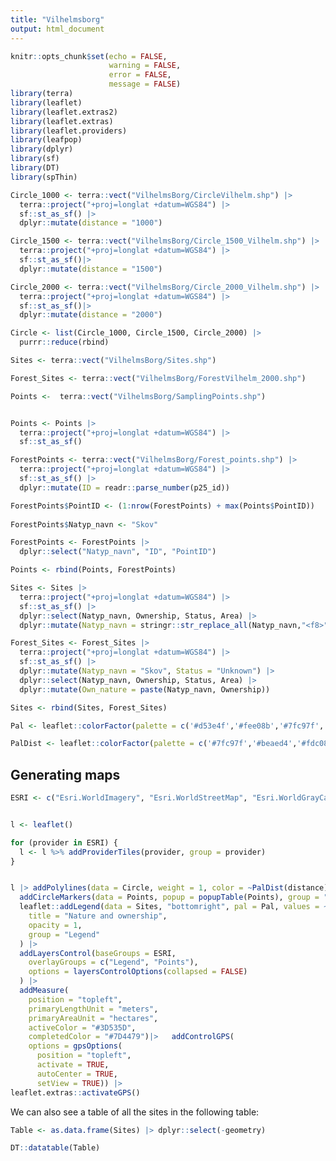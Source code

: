 ```yaml
---
title: "Vilhelmsborg"
output: html_document
---
```


```r
knitr::opts_chunk$set(echo = FALSE,
                      warning = FALSE,
                      error = FALSE,
                      message = FALSE)
library(terra)
library(leaflet)
library(leaflet.extras2)
library(leaflet.extras)
library(leaflet.providers)
library(leafpop)
library(dplyr)
library(sf)
library(DT)
library(spThin)

Circle_1000 <- terra::vect("VilhelmsBorg/CircleVilhelm.shp") |> 
  terra::project("+proj=longlat +datum=WGS84") |> 
  sf::st_as_sf() |> 
  dplyr::mutate(distance = "1000")

Circle_1500 <- terra::vect("VilhelmsBorg/Circle_1500_Vilhelm.shp") |> 
  terra::project("+proj=longlat +datum=WGS84") |> 
  sf::st_as_sf()|> 
  dplyr::mutate(distance = "1500")

Circle_2000 <- terra::vect("VilhelmsBorg/Circle_2000_Vilhelm.shp") |> 
  terra::project("+proj=longlat +datum=WGS84") |> 
  sf::st_as_sf()|> 
  dplyr::mutate(distance = "2000")

Circle <- list(Circle_1000, Circle_1500, Circle_2000) |> 
  purrr::reduce(rbind)

Sites <- terra::vect("VilhelmsBorg/Sites.shp")

Forest_Sites <- terra::vect("VilhelmsBorg/ForestVilhelm_2000.shp")

Points <-  terra::vect("VilhelmsBorg/SamplingPoints.shp")


Points <- Points |> 
  terra::project("+proj=longlat +datum=WGS84") |> 
  sf::st_as_sf()

ForestPoints <- terra::vect("VilhelmsBorg/Forest_points.shp") |> 
  terra::project("+proj=longlat +datum=WGS84") |> 
  sf::st_as_sf() |> 
  dplyr::mutate(ID = readr::parse_number(p25_id))

ForestPoints$PointID <- (1:nrow(ForestPoints) + max(Points$PointID))
  
ForestPoints$Natyp_navn <- "Skov"

ForestPoints <- ForestPoints |> 
  dplyr::select("Natyp_navn", "ID", "PointID")

Points <- rbind(Points, ForestPoints)

Sites <- Sites |> 
  terra::project("+proj=longlat +datum=WGS84") |> 
  sf::st_as_sf() |> 
  dplyr::select(Natyp_navn, Ownership, Status, Area) |> 
  dplyr::mutate(Natyp_navn = stringr::str_replace_all(Natyp_navn,"<f8>", "ø"), Own_nature = paste(Natyp_navn, Ownership))

Forest_Sites <- Forest_Sites |> 
  terra::project("+proj=longlat +datum=WGS84") |> 
  sf::st_as_sf() |> 
  dplyr::mutate(Natyp_navn = "Skov", Status = "Unknown") |> 
  dplyr::select(Natyp_navn, Ownership, Status, Area) |> 
  dplyr::mutate(Own_nature = paste(Natyp_navn, Ownership))

Sites <- rbind(Sites, Forest_Sites)

Pal <- leaflet::colorFactor(palette = c('#d53e4f','#fee08b','#7fc97f','#3288bd'), domain = sort(unique(Sites$Natyp_navn)))

PalDist <- leaflet::colorFactor(palette = c('#7fc97f','#beaed4','#fdc086'), domain = sort(unique(Circle$distance)))
```

## Generating maps

```r
ESRI <- c("Esri.WorldImagery", "Esri.WorldStreetMap", "Esri.WorldGrayCanvas")


l <- leaflet() 

for (provider in ESRI) {
  l <- l %>% addProviderTiles(provider, group = provider)
}


l |> addPolylines(data = Circle, weight = 1, color = ~PalDist(distance)) |> addPolygons(data = Sites, color = ~Pal(Natyp_navn), weight = 1, opacity = 0.8, popup = popupTable(Sites)) |> 
  addCircleMarkers(data = Points, popup = popupTable(Points), group = "Points", radius = 3) |> 
  leaflet::addLegend(data = Sites, "bottomright", pal = Pal, values = ~Natyp_navn,
    title = "Nature and ownership",
    opacity = 1,
    group = "Legend"
  ) |>  
  addLayersControl(baseGroups = ESRI,
    overlayGroups = c("Legend", "Points"),
    options = layersControlOptions(collapsed = FALSE)
  ) |> 
  addMeasure(
    position = "topleft",
    primaryLengthUnit = "meters",
    primaryAreaUnit = "hectares",
    activeColor = "#3D535D",
    completedColor = "#7D4479")|>   addControlGPS(
    options = gpsOptions(
      position = "topleft",
      activate = TRUE, 
      autoCenter = TRUE,
      setView = TRUE)) |> 
leaflet.extras::activateGPS()
```

We can also see a table of all the sites in the following table:

```r
Table <- as.data.frame(Sites) |> dplyr::select(-geometry)

DT::datatable(Table)
```